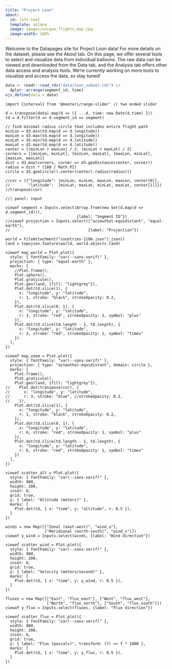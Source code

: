 ```yaml
---
title: "Project Loon"
about:
  id: left-text
  template: solana
  image: images/unique_flights_map.jpg
  image-width: 100%
---
```


:::{#left-text}
Welcome to the Datapages site for Project Loon data! For more details on the dataset, please see the About tab. On this page, we offer several tools to select and visualize data from individual balloons. The raw data can be viewed and downloaded from the Data tab, and the Analysis tab offers other data access and analysis tools. We're currently working on more tools to visualize and access the data, so stay tuned!
:::


```r
data <- readr::read_rds("data/loon_subset.rds") |>
  dplyr::arrange(segment_id, time)
ojs_define(data = data)
```

```ojs
import {interval} from '@mootari/range-slider' // two ended slider

d = transpose(data).map(d => ({ ...d, time: new Date(d.time) }))
td = d.filter(d => d.segment_id == segment)

// find minimal radius circle that includes entire flight path
minLon = d3.min(td.map(d => d.longitude))
maxLon = d3.max(td.map(d => d.longitude))
minLat = d3.min(td.map(d => d.latitude))
maxLat = d3.max(td.map(d => d.latitude))
center = [(minLon + maxLon) / 2, (minLat + maxLat) / 2]
corners = [[minLon, minLat], [minLon, maxLat], [maxLon, minLat], [maxLon, maxLat]]
dist = d3.max(corners, corner => d3.geoDistance(center, corner))
radius = dist * (180 / Math.PI)
circle = d3.geoCircle().center(center).radius(radius)()

//cor = ({"longitude": [minLon, minLon, maxLon, maxLon, center[0]],
//        "latitude":  [minLat, maxLat, minLat, maxLat, center[1]]})
//transpose(cor)
```

```ojs
//| panel: input

viewof segment = Inputs.select(Array.from(new Set(d.map(d => d.segment_id))),
                               {label: "Segment ID"})
//viewof projection = Inputs.select(["azimuthal-equidistant", "equal-earth"],
//                                  {label: "Projection"})
```

::: {layout="[[0.5,1]]"}

```ojs
world = FileAttachment("countries-110m.json").json()
land = topojson.feature(world, world.objects.land)

viewof map_world = Plot.plot({
  style: { fontFamily: "var(--sans-serif)" },
  projection: { type: "equal-earth" },
  marks: [
    //Plot.frame(),
    Plot.sphere(),
    Plot.graticule(),
    Plot.geo(land, {fill: "lightgrey"}),
    Plot.dot(td.slice(1), {
      x: "longitude", y: "latitude",
      r: 1, stroke: "black", strokeOpacity: 0.2,
    }),
    Plot.dot(td.slice(0, 1), {
      x: "longitude", y: "latitude",
      r: 3, stroke: "red", strokeOpacity: 1, symbol: "plus"
    }),
    Plot.dot(td.slice(td.length - 1, td.length), {
      x: "longitude", y: "latitude",
      r: 3, stroke: "red", strokeOpacity: 1, symbol: "times"
    })
  ],
})

viewof map_zoom = Plot.plot({
  style: { fontFamily: "var(--sans-serif)" },
  projection: { type: "azimuthal-equidistant", domain: circle },
  marks: [
    Plot.frame(),
    Plot.graticule(),
    Plot.geo(land, {fill: "lightgrey"}),
//    Plot.dot(transpose(cor), {
//      x: "longitude", y: "latitude",
//      r: 3, stroke: "blue", //strokeOpacity: 0.2,
//    }),
    Plot.dot(td.slice(1), {
      x: "longitude", y: "latitude",
      r: 1, stroke: "black", strokeOpacity: 0.2,
    }),
    Plot.dot(td.slice(0, 1), {
      x: "longitude", y: "latitude",
      r: 6, stroke: "red", strokeOpacity: 1, symbol: "plus"
    }),
    Plot.dot(td.slice(td.length - 1, td.length), {
      x: "longitude", y: "latitude",
      r: 6, stroke: "red", strokeOpacity: 1, symbol: "times"
    })
  ],
})
```

```ojs
viewof scatter_alt = Plot.plot({
  style: { fontFamily: "var(--sans-serif)" },
  width: 900,
  height: 200,
  inset: 8,
  grid: true,
  y: { label: "Altitude (meters)" },
  marks: [
    Plot.dot(td, { x: "time", y: "altitude", r: 0.5 }),
  ]
})

winds = new Map([["Zonal (east-west)", "wind_u"],
                 ["Meridional (north-south)", "wind_v"]])
viewof y_wind = Inputs.select(winds, {label: "Wind direction"})

viewof scatter_wind = Plot.plot({
  style: { fontFamily: "var(--sans-serif)" },
  width: 900,
  height: 200,
  inset: 8,
  grid: true,
  y: { label: "Velocity (meters/second)" },
  marks: [
    Plot.dot(td, { x: "time", y: y_wind, r: 0.5 }),
  ]
})

fluxes = new Map([["East", "flux_east"], ["West", "flux_west"],
                  ["North", "flux_north"], ["South", "flux_south"]])
viewof y_flux = Inputs.select(fluxes, {label: "Flux direction"})

viewof scatter_flux = Plot.plot({
  style: { fontFamily: "var(--sans-serif)" },
  width: 900,
  height: 200,
  inset: 8,
  grid: true,
  y: { label: "Flux (pascals)", transform: (f) => f * 1000 },
  marks: [
    Plot.dot(td, { x: "time", y: y_flux, r: 0.5 }),
  ]
})
```

:::

